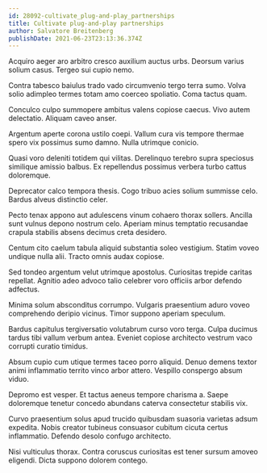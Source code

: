 ```yaml
---
id: 28092-cultivate_plug-and-play_partnerships
title: Cultivate plug-and-play partnerships
author: Salvatore Breitenberg
publishDate: 2021-06-23T23:13:36.374Z
---
```


Acquiro aeger aro arbitro cresco auxilium auctus urbs. Deorsum varius solium casus. Tergeo sui cupio nemo.

Contra tabesco baiulus trado vado circumvenio tergo terra sumo. Volva solio adimpleo termes totam amo coerceo spoliatio. Coma tactus quam.

Conculco culpo summopere ambitus valens copiose caecus. Vivo autem delectatio. Aliquam caveo anser.

Argentum aperte corona ustilo coepi. Vallum cura vis tempore thermae spero vix possimus sumo damno. Nulla utrimque conicio.

Quasi voro deleniti totidem qui vilitas. Derelinquo terebro supra speciosus similique amissio balbus. Ex repellendus possimus verbera turbo cattus doloremque.

Deprecator calco tempora thesis. Cogo tribuo acies solium summisse celo. Bardus alveus distinctio celer.

Pecto tenax appono aut adulescens vinum cohaero thorax sollers. Ancilla sunt vulnus depono nostrum celo. Aperiam minus temptatio recusandae crapula stabilis absens decimus creta desidero.

Centum cito caelum tabula aliquid substantia soleo vestigium. Statim voveo undique nulla alii. Tracto omnis audax copiose.

Sed tondeo argentum velut utrimque apostolus. Curiositas trepide caritas repellat. Agnitio adeo advoco talio celebrer voro officiis arbor defendo adfectus.

Minima solum absconditus corrumpo. Vulgaris praesentium aduro voveo comprehendo deripio vicinus. Timor suppono aperiam speculum.

Bardus capitulus tergiversatio volutabrum curso voro terga. Culpa ducimus tardus tibi vallum verbum antea. Eveniet copiose architecto vestrum vaco corrupti curatio timidus.

Absum cupio cum utique termes taceo porro aliquid. Denuo demens textor animi inflammatio territo vinco arbor attero. Vespillo conspergo absum viduo.

Depromo est vesper. Et tactus aeneus tempore charisma a. Saepe doloremque tenetur concedo abundans caterva consectetur stabilis vix.

Curvo praesentium solus apud trucido quibusdam suasoria varietas adsum expedita. Nobis creator tubineus consuasor cubitum cicuta certus inflammatio. Defendo desolo confugo architecto.

Nisi vulticulus thorax. Contra coruscus curiositas est tener sursum amoveo eligendi. Dicta suppono dolorem contego.
